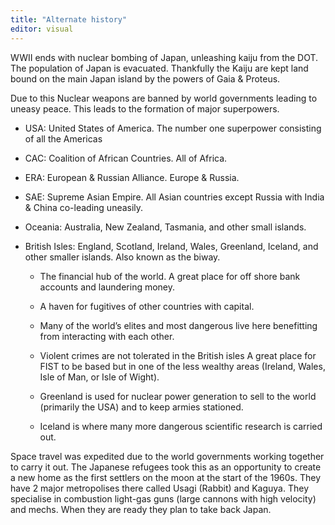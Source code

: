 ```yaml
---
title: "Alternate history"
editor: visual
---
```


WWII ends with nuclear bombing of Japan, unleashing kaiju from the DOT. The population of Japan is evacuated. Thankfully the Kaiju are kept land bound on the main Japan island by the powers of Gaia & Proteus.

Due to this Nuclear weapons are banned by world governments leading to uneasy peace. This leads to the formation of major superpowers.

-   USA: United States of America. The number one superpower consisting of all the Americas

-   CAC: Coalition of African Countries. All of Africa.

-   ERA: European & Russian Alliance. Europe & Russia.

-   SAE: Supreme Asian Empire. All Asian countries except Russia with India & China co-leading uneasily.

-   Oceania: Australia, New Zealand, Tasmania, and other small islands.

-   British Isles: England, Scotland, Ireland, Wales, Greenland, Iceland, and other smaller islands. Also known as the biway.

    -   The financial hub of the world. A great place for off shore bank accounts and laundering money.

    -   A haven for fugitives of other countries with capital.

    -   Many of the world's elites and most dangerous live here benefitting from interacting with each other.

    -   Violent crimes are not tolerated in the British isles A great place for FIST to be based but in one of the less wealthy areas (Ireland, Wales, Isle of Man, or Isle of Wight).

    -   Greenland is used for nuclear power generation to sell to the world (primarily the USA) and to keep armies stationed.

    -   Iceland is where many more dangerous scientific research is carried out.

Space travel was expedited due to the world governments working together to carry it out. The Japanese refugees took this as an opportunity to create a new home as the first settlers on the moon at the start of the 1960s. They have 2 major metropolises there called Usagi (Rabbit) and Kaguya. They specialise in combustion light-gas guns (large cannons with high velocity) and mechs. When they are ready they plan to take back Japan.
